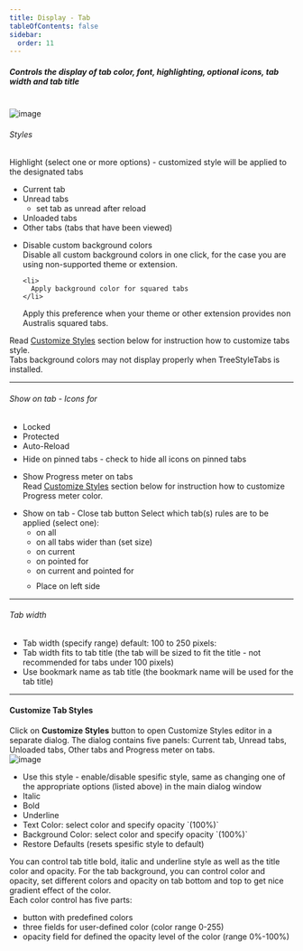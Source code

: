 ```yaml
---
title: Display - Tab
tableOfContents: false
sidebar:
  order: 11
---
```



#####  Controls the display of tab color, font, highlighting, optional icons, tab width and tab title

<br/>

<Image class="help-img" src={displayTab} alt="image" />

<div class="topic">
  <h6>Styles</h6>
  Highlight (select one or more options) - customized style will be applied to the designated
  tabs
  <ul class="list-disc pl-8">
    <li>Current tab</li>
    <li>
      <span class="default">Unread tabs</span>
      <ul class="square list-disc pl-8">
        <li>set tab as unread after reload</li>
      </ul>
    </li>
    <li><span class="default">Unloaded tabs</span></li>
    <li>Other tabs (tabs that have been viewed)</li>
  </ul>
  <ul class="list-disc pl-8">
    <li>
      Disable custom background colors
    </li>

<aside aria-label="Note" class="starlight-aside starlight-aside--note">
  Disable all custom background colors in one click, for the case you are using
  non-supported theme or extension.
</aside>

    <li>
      Apply background color for squared tabs
    </li>

<aside aria-label="Note" class="starlight-aside starlight-aside--note">
  Apply this preference when your theme or other extension provides non Australis
  squared tabs.
</aside>

  </ul>
  Read <a href="#customize-tab-styles">Customize Styles</a>
  section below for instruction how to customize tabs style.
</div>
<div class="topic">
  Tabs background colors may not display properly when TreeStyleTabs is installed.
</div>

---
<div class="topic">
  <h6>Show on tab - Icons for</h6>
  <ul class="list-disc pl-8">
    <li class="default">Locked</li>
    <li class="default">Protected</li>
    <li class="default" style="margin-bottom: 6px">Auto-Reload</li>
    <li class="default">Hide on pinned tabs - check to hide all icons on pinned tabs</li>
  </ul>
</div>

<div class="topic">
  <ul class="list-disc pl-8">
    <li>
      <span class="default">Show Progress meter on tabs</span><br />
      Read
      <a href="#customize-tab-styles">Customize Styles</a>
      section below for instruction how to customize Progress meter color.
    </li>
  </ul>
</div>

<div class="topic">
  <ul class="list-disc pl-8">
    <li>
      <span class="default">Show on tab - Close tab button</span>
      Select which tab(s) rules are to be applied (select one):
      <ul class="list-disc pl-8">
        <li><span class="default">on all</span></li>
        <li>on all tabs wider than (set size)</li>
        <li>on current</li>
        <li>on pointed for</li>
        <li>on current and pointed for</li>
        <li style="margin-top: 10px">Place on left side</li>
      </ul>
    </li>
  </ul>
</div>

---
<div class="topic">
  <h6>Tab width</h6>
  <ul class="list-disc pl-8">
    <li>
      Tab width (specify range) <span class="default">default: 100 to 250 pixels</span>:
    </li>
    <li>
      Tab width fits to tab title (the tab will be sized to fit the title - not recommended
      for tabs under 100 pixels)
    </li>
    <li>Use bookmark name as tab title (the bookmark name will be used for the tab title)</li>
  </ul>
</div>

---
#### Customize Tab Styles
<div class="topic">
  <a name="customize-tab-styles"></a>
  Click on <b>Customize Styles</b> button to open Customize Styles editor in a separate
  dialog. The dialog contains five panels: Current tab, Unread tabs, Unloaded tabs, Other tabs
  and Progress meter on tabs.
</div>

<Image class="help-img" src={displayTabStyles} alt="image" />

<div class="topic">
  <ul class="list-disc pl-8">
    <li>
      Use this style - enable/disable spesific style, same as changing one of the appropriate
      options (listed above) in the main dialog window
    </li>
    <li>Italic</li>
    <li>Bold</li>
    <li>Underline</li>
    <li>Text Color: select color and specify opacity `(100%)`</li>
    <li>Background Color: select color and specify opacity `(100%)`</li>
    <li>Restore Defaults (resets spesific style to default)</li>
  </ul>
  <aside aria-label="Note" class="starlight-aside starlight-aside--note">
    You can control tab title bold, italic and underline style as well as the title color
    and opacity. For the tab background, you can control color and opacity, set different
    colors and opacity on tab bottom and top to get nice gradient effect of the color.<br />
    Each color control has five parts:
    <ul class="list-disc pl-8">
      <li>button with predefined colors</li>
      <li>three fields for user-defined color (color range 0-255)</li>
      <li>opacity field for defined the opacity level of the color (range 0%-100%)</li>
    </ul>
  </aside>
</div>
